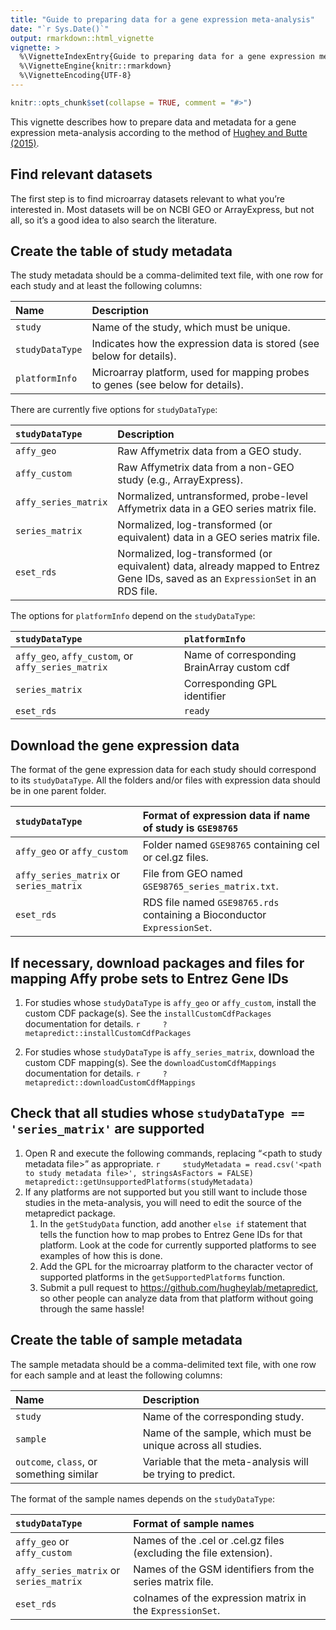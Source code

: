 ```yaml
---
title: "Guide to preparing data for a gene expression meta-analysis"
date: "`r Sys.Date()`"
output: rmarkdown::html_vignette
vignette: >
  %\VignetteIndexEntry{Guide to preparing data for a gene expression meta-analysis}
  %\VignetteEngine{knitr::rmarkdown}
  %\VignetteEncoding{UTF-8}
---
```


```r
knitr::opts_chunk$set(collapse = TRUE, comment = "#>")
```

This vignette describes how to prepare data and metadata for a gene expression meta-analysis according to the method of [Hughey and Butte (2015)](https://doi.org/10.1093/nar/gkv229).

## Find relevant datasets

The first step is to find microarray datasets relevant to what you're interested in. Most datasets will be on NCBI GEO or ArrayExpress, but not all, so it's a good idea to also search the literature.

## Create the table of study metadata

The study metadata should be a comma-delimited text file, with one row for each study and at least the following columns:

| Name            | Description                                                                    |
|:----------------|:-------------------------------------------------------------------------------|
| `study`         | Name of the study, which must be unique.                                       |
| `studyDataType` | Indicates how the expression data is stored (see below for details).           |
| `platformInfo`  | Microarray platform, used for mapping probes to genes (see below for details). |

There are currently five options for `studyDataType`:

| `studyDataType`      | Description                                                                         |
|:---------------------|:------------------------------------------------------------------------------------|
| `affy_geo`           | Raw Affymetrix data from a GEO study.                                               |
| `affy_custom`        | Raw Affymetrix data from a non-GEO study (e.g., ArrayExpress).                      |
| `affy_series_matrix` | Normalized, untransformed, probe-level Affymetrix data in a GEO series matrix file. |
| `series_matrix`      | Normalized, log-transformed (or equivalent) data in a GEO series matrix file.       |
| `eset_rds`           | Normalized, log-transformed (or equivalent) data, already mapped to Entrez Gene IDs, saved as an `ExpressionSet` in an RDS file. |

The options for `platformInfo` depend on the `studyDataType`:

| `studyDataType`                                    | `platformInfo`                              |
|:---------------------------------------------------|:--------------------------------------------|
| `affy_geo`, `affy_custom`, or `affy_series_matrix` | Name of corresponding BrainArray custom cdf |
| `series_matrix`                                    | Corresponding GPL identifier                |
| `eset_rds`                                         | `ready`                                     |

## Download the gene expression data

The format of the gene expression data for each study should correspond to its `studyDataType`. All the folders and/or files with expression data should be in one parent folder.

| `studyDataType`                         | Format of expression data if name of study is `GSE98765`   |
|:----------------------------------------|:-----------------------------------------------------------|
| `affy_geo` or `affy_custom`             | Folder named `GSE98765` containing cel or cel.gz files.    |
| `affy_series_matrix` or `series_matrix` | File from GEO named `GSE98765_series_matrix.txt`.          |
| `eset_rds`                              | RDS file named `GSE98765.rds` containing a Bioconductor `ExpressionSet`. |

## If necessary, download packages and files for mapping Affy probe sets to Entrez Gene IDs

1. For studies whose `studyDataType` is `affy_geo` or `affy_custom`, install the custom CDF package(s). See the `installCustomCdfPackages` documentation for details.
    ```r
    ?metapredict::installCustomCdfPackages
    ```

1. For studies whose `studyDataType` is `affy_series_matrix`, download the custom CDF mapping(s). See the `downloadCustomCdfMappings` documentation for details.
    ```r
    ?metapredict::downloadCustomCdfMappings
    ```

## Check that all studies whose `studyDataType == 'series_matrix'` are supported

1. Open R and execute the following commands, replacing "\<path to study metadata file>" as appropriate.
    ```r
    studyMetadata = read.csv('<path to study metadata file>', stringsAsFactors = FALSE)
    metapredict::getUnsupportedPlatforms(studyMetadata)
    ```
1. If any platforms are not supported but you still want to include those studies in the meta-analysis, you will need to edit the source of the metapredict package.
	1. In the `getStudyData` function, add another `else if` statement that tells the function how to map probes to Entrez Gene IDs for that platform. Look at the code for currently supported platforms to see examples of how this is done.
	1. Add the GPL for the microarray platform to the character vector of supported platforms in the `getSupportedPlatforms` function.
	1. Submit a pull request to <https://github.com/hugheylab/metapredict>, so other people can analyze data from that platform without going through the same hassle!

## Create the table of sample metadata

The sample metadata should be a comma-delimited text file, with one row for each sample and at least the following columns:

| Name                                     | Description                                                  |
|:-----------------------------------------|:-------------------------------------------------------------|
| `study`                                  | Name of the corresponding study.                             |
| `sample`                                 | Name of the sample, which must be unique across all studies. |
| `outcome`, `class`, or something similar | Variable that the meta-analysis will be trying to predict.   |

The format of the sample names depends on the `studyDataType`:

| `studyDataType`                         | Format of sample names                                             |
|:----------------------------------------|:-------------------------------------------------------------------|
| `affy_geo` or `affy_custom`             | Names of the .cel or .cel.gz files (excluding the file extension). |
| `affy_series_matrix` or `series_matrix` | Names of the GSM identifiers from the series matrix file.          |
| `eset_rds`                              | colnames of the expression matrix in the `ExpressionSet`.          |
